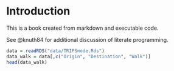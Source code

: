 # Introduction

This is a book created from markdown and executable code.

See @knuth84 for additional discussion of literate programming.

```r
data = readRDS("data/TRIPSmode.Rds")
data_walk = data[,c("Origin", "Destination", "Walk")]
head(data_walk)
```
